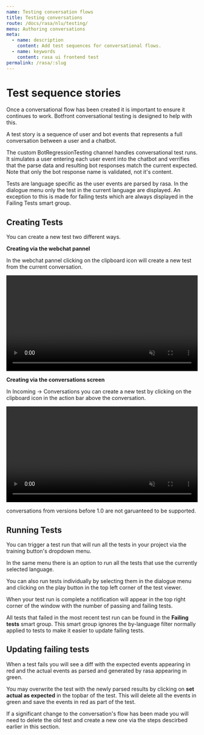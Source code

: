 ```yaml
---
name: Testing conversation flows
title: Testing conversations
route: /docs/rasa/nlu/testing/
menu: Authoring conversations
meta:
  - name: description
    content: Add test sequences for conversational flows.
  - name: keywords
    content: rasa ui frontend test
permalink: /rasa/:slug
---
```


# Test sequence stories

Once a conversational flow has been created it is important to ensure it continues to work. Botfront conversational testing is designed to help with this.

A test story is a sequence of user and bot events that represents a full conversation between a user and a chatbot. 

The custom BotRegressionTesting channel handles conversational test runs. It simulates a user entering each user event into the chatbot and verrifies that the parse data and resulting bot responses match the current expected.
Note that only the bot response name is validated, not it's content.

Tests are language specific as the user events are parsed by rasa. In the dialogue menu only the test in the current language are displayed. An exception to this is made for failing tests which are always displayed in the Failing Tests smart group.

## Creating Tests

You can create a new test two different ways.

**Creating via the webchat pannel**

In the webchat pannel clicking on the clipboard icon will create a new test from the current conversation.

<video autoplay muted loop width="100%" controls>
  <source src="../../../videos/tests/create_test_from_webchat.m4v" type="video/mp4"/>
  Your browser does not support the video tag.
</video>

**Creating via the conversations screen**

In Incoming -> Conversations you can create a new test by clicking on the clipboard icon in the action bar above the conversation.

<video autoplay muted loop width="100%" controls>
  <source src="../../../videos/tests/create_test_from_conversation.m4v" type="video/mp4"/>
  Your browser does not support the video tag.
</video>

conversations from versions before 1.0 are not garuanteed to be supported.

## Running Tests

You can trigger a test run that will run all the tests in your project via the training button's dropdown menu.

In the same menu there is an option to run all the tests that use the currently selected language.

You can also run tests individually by selecting them in the dialogue menu and clicking on the play button in the top left corner of the test viewer.

When your test run is complete a notification will appear in the top right corner of the window with the number of passing and failing tests.

All tests that failed in the most recent test run can be found in the **Failing tests** smart group.
This smart group ignores the by-language filter normally applied to tests to make it easier to update failing tests.

## Updating failing tests

When a test fails you will see a diff with the expected events appearing in red and the actual events as parsed and generated by rasa appearing in green.

You may overwrite the test with the newly parsed results by clicking on **set actual as expected** in the topbar of the test. This will delete all the events in green and save the events in red as part of the test.

If a significant change to the conversation's flow has been made you will need to delete the old test and create a new one via the steps descirbed earlier in this section.
